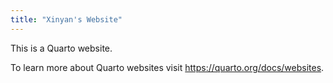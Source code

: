 ```yaml
---
title: "Xinyan's Website"
---
```


This is a Quarto website.

To learn more about Quarto websites visit <https://quarto.org/docs/websites>.
